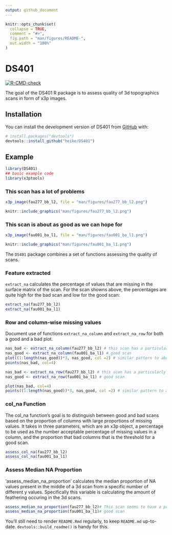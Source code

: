```yaml
---
output: github_document
---
```


<!-- README.md is generated from README.Rmd. Please edit that file -->

```r
knitr::opts_chunk$set(
  collapse = TRUE,
  comment = "#>",
  fig.path = "man/figures/README-",
  out.width = "100%"
)
```

# DS401

<!-- badges: start -->
[![R-CMD-check](https://github.com/heike/DS401/workflows/R-CMD-check/badge.svg)](https://github.com/heike/DS401/actions)
<!-- badges: end -->

The goal of the DS401 R package is to assess quality of 3d topographics scans in form of x3p images. 

## Installation

You can install the development version of DS401 from [GitHub](https://github.com/) with:

``` r
# install.packages("devtools")
devtools::install_github("heike/DS401")
```

## Example


```r
library(DS401)
## basic example code
library(x3ptools)
```

### This scan has a lot of problems

```r
x3p_image(fau277_bb_l2, file = "man/figures/fau277_bb_l2.png")
```

```r
knitr::include_graphics("man/figures/fau277_bb_l2.png")
```

### This scan is about as good as we can hope for

```r
x3p_image(fau001_ba_l1, file = "man/figures/fau001_ba_l1.png")
```

```r
knitr::include_graphics("man/figures/fau001_ba_l1.png")
```


The `DS401` package combines a set of functions assessing the quality of scans.

### Feature extracted

`extract_na` calculates the percentage of values that are missing in the surface matrix of the scan. For the scan showns above, the percentages are quite high for the bad scan and low for the good scan:

```r
extract_na(fau277_bb_l2)
extract_na(fau001_ba_l1)
```

### Row and column-wise missing values

Document use of functions `extract_na_column` and `extract_na_row` for both a good and a bad plot. 

```r
nas_bad <- extract_na_column(fau277_bb_l2) # this scan has a particularly high percentage of missing values
nas_good <- extract_na_column(fau001_ba_l1) # good scan
plot((1:length(nas_good))*3, nas_good, col =2) # similar pattern to above, but low values for most of the scan
points(nas_bad, col=4)
```



```r
nas_bad <- extract_na_row(fau277_bb_l2) # this scan has a particularly high percentage of missing values
nas_good <- extract_na_row(fau001_ba_l1) # good scan

plot(nas_bad, col=4)
points((1:length(nas_good))*3, nas_good, col =2) # similar pattern to above, but low values for most of the scan
```




### col_na Function

The col_na function's goal is to distinguish between good and bad scans based on the proportion of columns with large proportions of missing values. It takes in three parameters, which are an x3p object, a percentage to be used as the number acceptable percentage of missing values in a column, and the proportion that bad columns that is the threshold for a good scan.

```r
assess_col_na(fau277_bb_l2)
assess_col_na(fau001_ba_l1)
```

### Assess Median NA Proportion

'assess_median_na_proportion' calculates the median proportion of NA values present in the middle of a 3d scan from a specific number of different y values. Specifically this variable is calculating the amount of feathering occuring in the 3d scans.  
```r
assess_median_na_proportion(fau277_bb_l2)# This scan seems to have a problem with feathering
assess_median_na_proportion(fau001_ba_l1)# good scan
```

You'll still need to render `README.Rmd` regularly, to keep `README.md` up-to-date. `devtools::build_readme()` is handy for this. 
